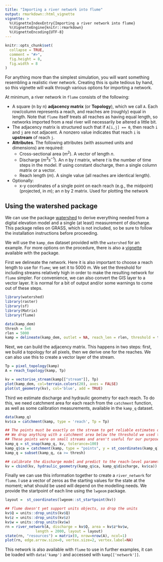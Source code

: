 ```yaml
---
title: "Importing a river network into flume"
output: rmarkdown::html_vignette
vignette: >
  %\VignetteIndexEntry{Importing a river network into flume}
  %\VignetteEngine{knitr::rmarkdown}
  %\VignetteEncoding{UTF-8}
---
```


```r
knitr::opts_chunk$set(
  collapse = TRUE,
  comment = "#>",
  fig.height = 8,
  fig.width = 8
)
```


For anything more than the simplest simulation, you will want something resembling a realistic river network. Creating this is quite tedious by hand, so this vignette will walk through various options for importing a network.

At minimum, a river network in `flume` consists of the following:

  * A square (n by n) **adjacency matrix** (or **Topology**), which we call `A`. Each row/column represents a reach, and reaches are (roughly) equal in length. Note that `flume` itself treats all reaches as having equal length, so networks imported from a real river will necessarily be altered a little bit. 
  * The adjacency matrix is structured such that if `A[i,j] == 0`, then reach `i` and `j` are not adjacent. A nonzero value indicates that reach `i` is **upstream** of reach `j`.
  * **Attributes**. The following attributes (with assumed units and dimensions) are required:
    - Cross-sectional area ($m^2$). A vector of length $n$.
    - Discharge ($m^3s^{-1}$). An $n$ by $t$ matrix, where $t$ is the number of time steps in the model. If using constant discharge, then a single column matrix or a vector.
    - Reach length ($m$). A single value (all reaches are identical length).
  * Optionally:
    - x-y coordinates of a single point on each reach (e.g., the midpoint) (projected, in $m$); an $n$ by 2 matrix. Used for plotting the network

## Using the watershed package

We can use the package [watershed](https://github/com/flee-group/watershed) to derive everything needed from a digital elevation model and a single (at least) measurement of discharge. This package relies on GRASS, which is not included, so be sure to follow the installation instructions before proceeding.

We will use the `kamp_dem` dataset provided with the `watershed` for an example. For more options on the procedure, there is also a [vignette](https://flee-group.github.io/watershed/watershed) available with the package.

First we delineate the network. Here it is also important to choose a reach length to use for `flume`; we set it to 5000 m. We set the threshold for including streams relatively high in order to make the resulting network for `flume` simpler. For convenience, we can also convert the GIS layer to a vector layer. It is normal for a bit of output and/or some warnings to come out of these steps.

```r
library(watershed)
library(raster)
library(sf)
library(Matrix)
library(flume)

data(kamp_dem)
thresh = 5e6
rlen = 5000
kamp = delineate(kamp_dem, outlet = NA, reach_len = rlen, threshold = thresh)
```

Next, we can build the adjacency matrix. This happens in two steps: first, we build a topology for all pixels, then we derive one for the reaches. We can also use this to create a vector layer of the stream.

```r
Tp = pixel_topology(kamp)
A = reach_topology(kamp, Tp)

kv = vectorise_stream(kamp[["stream"]], Tp)
plot(kamp_dem, col=terrain.colors(20), axes = FALSE)
plot(st_geometry(kv), col='blue', add = TRUE)

```

Third we estimate discharge and hydraulic geometry for each reach. To do this, we need catchment area for each reach from the `catchment` function, as well as some calibration measurements, available in the `kamp_q` dataset.

```r
data(kamp_q)
kv$ca = catchment(kamp, type = 'reach', Tp = Tp)

## The points must be exactly on the stream to get reliable estimates of catchment area
## We drop anything with a catchment area below the threshold we used to make the network
## These points were on small streams and aren't useful for our purposes
kamp_q = st_snap(kamp_q, kv, tolerance=100)
kamp_q$ca = catchment(kamp, type = "points", y = st_coordinates(kamp_q))
kamp_q = subset(kamp_q, ca >= thresh)

## calibrate the discharge model and predict to the reach-level parameters
kv = cbind(kv, hydraulic_geometry(kamp_q$ca, kamp_q$discharge, kv$ca))

```

Finally we can use this information together to create a `river_network` for `flume`. I use a vector of zeros as the starting values for the state at the moment; what should be used will depend on the modelling needs. We provide the startpoint of each line using the `lwgeom` package.

```r
layout =  st_coordinates(lwgeom::st_startpoint(kv))

## flume doesn't yet support units objects, so drop the units
kv$Q = units::drop_units(kv$Q)
kv$z = units::drop_units(kv$z)
kv$w = units::drop_units(kv$w)
rn = river_network(A, discharge = kv$Q, area = kv$z*kv$w, 
              length = 2000, layout = layout)
state(rn, "resources") = matrix(0, nrow=nrow(A), ncol=1)
plot(rn, edge.arrow.size=0, vertex.size=2, vertex.label=NA)

```

This network is also available with `flume` to use in further examples, it can be loaded with `data('kamp')` and accessed with `kamp[['network']]`.

